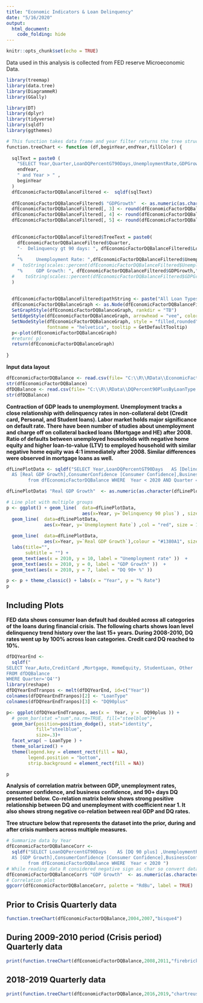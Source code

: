 ```yaml
---
title: "Economic Indicators & Loan Delinquency"
date: "5/16/2020"
output:
  html_document:
    code_folding: hide
---
```


<html>

```r
knitr::opts_chunk$set(echo = TRUE)
```
Data used in this analysis is collected from FED reserve Microeconomic Data.
<p> </p></P>
 

```r
library(treemap)
library(data.tree)
library(DiagrammeR) 
library(GGally)

library(DT)
library(dplyr)
library(tidyverse) 
library(sqldf) 
library(ggthemes)

# This function takes data frame and year filter returns the tree structure 
function.treeChart <- function (df,beginYear,endYear,fillColor) {
  
  sqlText = paste0 (
    "SELECT Year,Quarter,LoanDQPercentGT90Days,UnemploymentRate,GDPGrowth from dfEconomicFactorDQBalance WHERE  Year <",
    endYear,
    " and Year > " ,
    beginYear
  )
  dfEconomicFactorDQBalanceFiltered <-  sqldf(sqlText) 
  
  dfEconomicFactorDQBalanceFiltered$ "GDPGrowth"  <- as.numeric(as.character(dfEconomicFactorDQBalanceFiltered$"GDPGrowth"))
  dfEconomicFactorDQBalanceFiltered[, 3] <- round(dfEconomicFactorDQBalanceFiltered[, 3], digits = 2)
  dfEconomicFactorDQBalanceFiltered[, 4] <- round(dfEconomicFactorDQBalanceFiltered[, 4], digits = 2)
  dfEconomicFactorDQBalanceFiltered[, 5] <- round(dfEconomicFactorDQBalanceFiltered[, 5], digits = 2)
  
  
  dfEconomicFactorDQBalanceFiltered$TreeText = paste0(
    dfEconomicFactorDQBalanceFiltered$Quarter,
    "-  Delinquency gt 90 days: ", dfEconomicFactorDQBalanceFiltered$LoanDQPercentGT90Days
    ,
    "%     Unemployment Rate: ",dfEconomicFactorDQBalanceFiltered$UnemploymentRate,
  #   toString(scales::percent(dfEconomicFactorDQBalanceFiltered$UnemploymentRate)) ,
    "%     GDP Growth: ", dfEconomicFactorDQBalanceFiltered$GDPGrowth,"%"
  #    toString(scales::percent(dfEconomicFactorDQBalanceFiltered$GDPGrowth)) 
  )
  
  
  dfEconomicFactorDQBalanceFiltered$pathString <- paste("All Loan Types",dfEconomicFactorDQBalanceFiltered$Year,dfEconomicFactorDQBalanceFiltered$TreeText,sep="/")
  dfEconomicFactorDQBalanceGraph <- as.Node(dfEconomicFactorDQBalanceFiltered) 
  SetGraphStyle(dfEconomicFactorDQBalanceGraph, rankdir = "TB")
  SetEdgeStyle(dfEconomicFactorDQBalanceGraph, arrowhead = "vee", color = "grey35", penwidth = 2,)
  SetNodeStyle(dfEconomicFactorDQBalanceGraph, style = "filled,rounded", shape = "box", fillcolor = fillColor,
               fontname = "helvetica", tooltip = GetDefaultTooltip) 
  p<-plot(dfEconomicFactorDQBalanceGraph) 
  #return( p)
  return(dfEconomicFactorDQBalanceGraph)
  
}
```
<b>
 Input data layout </b>
</P>
```r
dfEconomicFactorDQBalance <- read.csv(file= "C:\\R\\RData\\EconomicFactorDQBalance.txt" , header=TRUE, quote = "\"", sep="\t")
str(dfEconomicFactorDQBalance)
dfDQBalance <- read.csv(file= "C:\\R\\RData\\DQPercent90PlusByLoanType.txt" , header=TRUE, quote = "\"", sep="\t")
str(dfDQBalance)
```

<b>
Contraction of GDP leads to unemployment. Unemployment tracks a close relationship with delinquency rates in non-collateral debt (Credit card, Personal, and Student loans). Labor market holds major significance on default rate. There have been number of studies about unemployment and charge off on collateral backed loans (Mortgage and HE) after 2008. Ratio of defaults between unemployed households with negative home equity and higher loan-to-value (LTV) to employed household with similar negative home equity was 4:1 immediately after 2008. Similar differences were observed in mortgage loans as well.
</b>
```r
dfLinePlotData <- sqldf("SELECT Year,LoanDQPercentGT90Days	 AS [Delinquency 90 plus] ,UnemploymentRate AS [Unemployment Rate] ,GDPGrowth
  AS [Real GDP Growth],ConsumerConfidence [Consumer Confidence],BusinessConfidence  [Business Confidence]
        from dfEconomicFactorDQBalance WHERE  Year < 2020 AND Quarter ='Q4' ")

dfLinePlotData$ "Real GDP Growth"  <- as.numeric(as.character(dfLinePlotData$"Real GDP Growth"))

# Line plot with multiple groups
p <- ggplot() + geom_line(  data=dfLinePlotData, 
                            aes(x=Year, y=`Delinquency 90 plus`) , size = 1 ) +  
  geom_line(  data=dfLinePlotData, 
              aes(x=Year, y=`Unemployment Rate`) ,col = "red", size = 1 )+   
  
  geom_line(  data=dfLinePlotData, 
              aes(x=Year, y=`Real GDP Growth`),colour = "#1380A1", size = 1)+
  labs(title="",
       subtitle = "") +     
  geom_text(aes(x = 2010, y = 10, label = "Unemployment rate" ))  +     
  geom_text(aes(x = 2010, y = 0, label = "GDP Growth" ))  +     
  geom_text(aes(x = 2010, y = 7, label = "DQ 90+ %" )) 

p <- p + theme_classic() + labs(x = "Year", y = "% Rate")
p
```

## Including Plots

<B>
FED data shows consumer loan default had doubled across all categories of the loans during financial crisis. The following charts shows loan level delinquency trend history over the last 15+ years. During 2008-2010, DQ rates went up by 100% across loan categories. Credit card DQ reached to 10%.
</B></p>
 
```r

dfDQYearEnd <-  
  sqldf("
SELECT Year,Auto,CreditCard ,Mortgage, HomeEquity, StudentLoan, Other 
FROM dfDQBalance
WHERE Quarter='Q4'")
library(reshape)
dfDQYearEndTranpos <- melt(dfDQYearEnd, id=c("Year")) 
colnames(dfDQYearEndTranpos)[2] <- "LoanType"
colnames(dfDQYearEndTranpos)[3] <- "DQ90plus" 

p<- ggplot(dfDQYearEndTranpos, aes(x =  Year, y =  DQ90plus )) +
  # geom_bar(stat ="sum",na.rm=TRUE, fill="steelblue")+
  geom_bar(position=position_dodge(), stat="identity",
           fill="steelblue",
           size=.3)+
  facet_wrap( ~ LoanType ) +
  theme_solarized() +
  theme(legend.key = element_rect(fill = NA),
        legend.position = "bottom",
        strip.background = element_rect(fill = NA))

p

```
<b><p><p>
Analysis of correlation matrix between GDP, unemployment rates, consumer confidence, and business confidence, and 90+ days DQ presented below. Co-relation matrix below shows strong positive relationship between DQ and unemployment with coefficient near 1. It also shows strong negative co-relation between real GDP and DQ rates.</p>
Tree structure below that represents the dataset into the prior, during and after crisis numbers across multiple measures.
</b>

```r
# Summarize data by Year
dfEconomicFactorDQBalanceCorr <-  
  sqldf("SELECT LoanDQPercentGT90Days	 AS [DQ 90 plus] ,UnemploymentRate AS [Unemployment Rate] ,GDPGrowth
  AS [GDP Growth],ConsumerConfidence [Consumer Confidence],BusinessConfidence  [Business Confidence]
        from dfEconomicFactorDQBalance WHERE  Year < 2020 ") 
# While reading data R considered negative sign as char so convert dataframe column to Numeric
dfEconomicFactorDQBalanceCorr$ "GDP Growth"  <- as.numeric(as.character(dfEconomicFactorDQBalanceCorr$"GDP Growth"))
# Correlation plot
ggcorr(dfEconomicFactorDQBalanceCorr, palette = "RdBu", label = TRUE)
```
<p>
## Prior to Crisis Quarterly data
```r
function.treeChart(dfEconomicFactorDQBalance,2004,2007,"bisque4")
```
<p>
## During 2009-2010 period (Crisis period) Quarterly data
```r
print(function.treeChart(dfEconomicFactorDQBalance,2008,2011,"firebrick1"))
```
<p>
## 2018-2019 Quarterly data
```r
print(function.treeChart(dfEconomicFactorDQBalance,2016,2019,"chartreuse4") )
```
<p>

